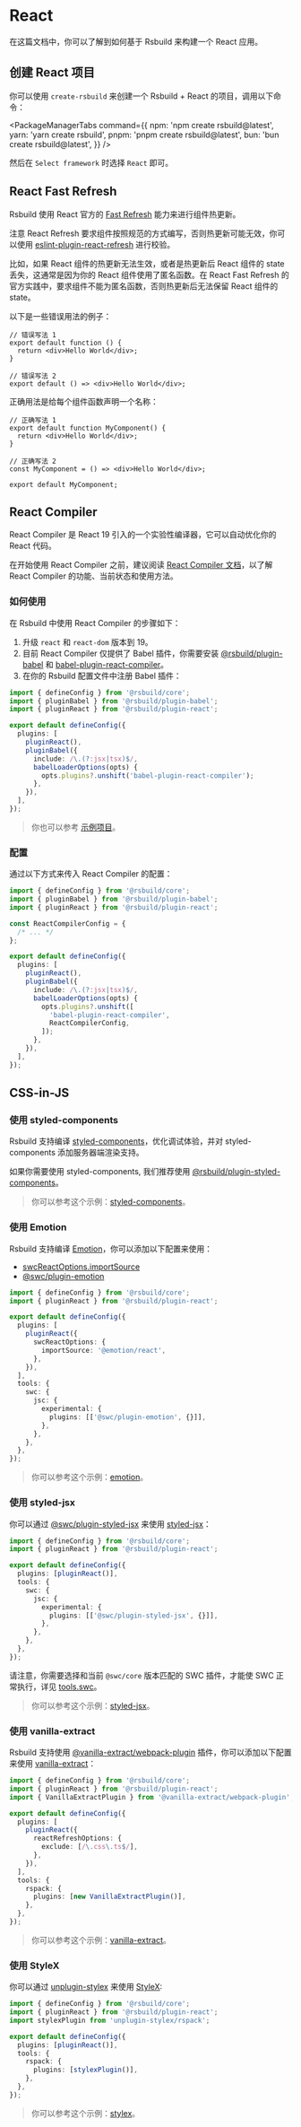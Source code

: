 # React

在这篇文档中，你可以了解到如何基于 Rsbuild 来构建一个 React 应用。

## 创建 React 项目

你可以使用 `create-rsbuild` 来创建一个 Rsbuild + React 的项目，调用以下命令：


<PackageManagerTabs
  command={{
    npm: 'npm create rsbuild@latest',
    yarn: 'yarn create rsbuild',
    pnpm: 'pnpm create rsbuild@latest',
    bun: 'bun create rsbuild@latest',
  }}
/>

然后在 `Select framework` 时选择 `React` 即可。

## React Fast Refresh

Rsbuild 使用 React 官方的 [Fast Refresh](https://www.npmjs.com/package/react-refresh) 能力来进行组件热更新。

注意 React Refresh 要求组件按照规范的方式编写，否则热更新可能无效，你可以使用 [eslint-plugin-react-refresh](https://github.com/ArnaudBarre/eslint-plugin-react-refresh) 进行校验。

比如，如果 React 组件的热更新无法生效，或者是热更新后 React 组件的 state 丢失，这通常是因为你的 React 组件使用了匿名函数。在 React Fast Refresh 的官方实践中，要求组件不能为匿名函数，否则热更新后无法保留 React 组件的 state。

以下是一些错误用法的例子：

```tsx
// 错误写法 1
export default function () {
  return <div>Hello World</div>;
}

// 错误写法 2
export default () => <div>Hello World</div>;
```

正确用法是给每个组件函数声明一个名称：

```tsx
// 正确写法 1
export default function MyComponent() {
  return <div>Hello World</div>;
}

// 正确写法 2
const MyComponent = () => <div>Hello World</div>;

export default MyComponent;
```

## React Compiler

React Compiler 是 React 19 引入的一个实验性编译器，它可以自动优化你的 React 代码。

在开始使用 React Compiler 之前，建议阅读 [React Compiler 文档](https://react.dev/learn/react-compiler)，以了解 React Compiler 的功能、当前状态和使用方法。

### 如何使用

在 Rsbuild 中使用 React Compiler 的步骤如下：

1. 升级 `react` 和 `react-dom` 版本到 19。
2. 目前 React Compiler 仅提供了 Babel 插件，你需要安装 [@rsbuild/plugin-babel](/plugins/list/plugin-babel) 和 [babel-plugin-react-compiler](https://www.npmjs.com/package/babel-plugin-react-compiler)。
3. 在你的 Rsbuild 配置文件中注册 Babel 插件：

```ts title="rsbuild.config.ts"
import { defineConfig } from '@rsbuild/core';
import { pluginBabel } from '@rsbuild/plugin-babel';
import { pluginReact } from '@rsbuild/plugin-react';

export default defineConfig({
  plugins: [
    pluginReact(),
    pluginBabel({
      include: /\.(?:jsx|tsx)$/,
      babelLoaderOptions(opts) {
        opts.plugins?.unshift('babel-plugin-react-compiler');
      },
    }),
  ],
});
```

> 你也可以参考 [示例项目](https://github.com/rspack-contrib/rspack-examples/tree/main/rsbuild/react-compiler-babel)。

### 配置

通过以下方式来传入 React Compiler 的配置：

```ts title="rsbuild.config.ts"
import { defineConfig } from '@rsbuild/core';
import { pluginBabel } from '@rsbuild/plugin-babel';
import { pluginReact } from '@rsbuild/plugin-react';

const ReactCompilerConfig = {
  /* ... */
};

export default defineConfig({
  plugins: [
    pluginReact(),
    pluginBabel({
      include: /\.(?:jsx|tsx)$/,
      babelLoaderOptions(opts) {
        opts.plugins?.unshift([
          'babel-plugin-react-compiler',
          ReactCompilerConfig,
        ]);
      },
    }),
  ],
});
```

## CSS-in-JS

### 使用 styled-components

Rsbuild 支持编译 [styled-components](https://github.com/styled-components/styled-components)，优化调试体验，并对 styled-components 添加服务器端渲染支持。

如果你需要使用 styled-components, 我们推荐使用 [@rsbuild/plugin-styled-components](https://github.com/rsbuild-contrib/rsbuild-plugin-styled-components)。

> 你可以参考这个示例：[styled-components](https://github.com/rspack-contrib/rspack-examples/tree/main/rsbuild/styled-components)。

### 使用 Emotion

Rsbuild 支持编译 [Emotion](https://github.com/emotion-js/emotion)，你可以添加以下配置来使用：

- [swcReactOptions.importSource](/plugins/list/plugin-react#swcreactoptions)
- [@swc/plugin-emotion](https://www.npmjs.com/package/@swc/plugin-emotion)

```ts title="rsbuild.config.ts"
import { defineConfig } from '@rsbuild/core';
import { pluginReact } from '@rsbuild/plugin-react';

export default defineConfig({
  plugins: [
    pluginReact({
      swcReactOptions: {
        importSource: '@emotion/react',
      },
    }),
  ],
  tools: {
    swc: {
      jsc: {
        experimental: {
          plugins: [['@swc/plugin-emotion', {}]],
        },
      },
    },
  },
});
```

> 你可以参考这个示例：[emotion](https://github.com/rspack-contrib/rspack-examples/tree/main/rsbuild/emotion)。

### 使用 styled-jsx

你可以通过 [@swc/plugin-styled-jsx](https://www.npmjs.com/package/@swc/plugin-styled-jsx) 来使用 [styled-jsx](https://github.com/vercel/styled-jsx)：

```ts title="rsbuild.config.ts"
import { defineConfig } from '@rsbuild/core';
import { pluginReact } from '@rsbuild/plugin-react';

export default defineConfig({
  plugins: [pluginReact()],
  tools: {
    swc: {
      jsc: {
        experimental: {
          plugins: [['@swc/plugin-styled-jsx', {}]],
        },
      },
    },
  },
});
```

请注意，你需要选择和当前 `@swc/core` 版本匹配的 SWC 插件，才能使 SWC 正常执行，详见 [tools.swc](/config/tools/swc)。

> 你可以参考这个示例：[styled-jsx](https://github.com/rspack-contrib/rspack-examples/tree/main/rsbuild/styled-jsx)。

### 使用 vanilla-extract

Rsbuild 支持使用 [@vanilla-extract/webpack-plugin](https://www.npmjs.com/package/@vanilla-extract/webpack-plugin) 插件，你可以添加以下配置来使用 [vanilla-extract](https://github.com/vanilla-extract-css/vanilla-extract)：

```ts title="rsbuild.config.ts"
import { defineConfig } from '@rsbuild/core';
import { pluginReact } from '@rsbuild/plugin-react';
import { VanillaExtractPlugin } from '@vanilla-extract/webpack-plugin';

export default defineConfig({
  plugins: [
    pluginReact({
      reactRefreshOptions: {
        exclude: [/\.css\.ts$/],
      },
    }),
  ],
  tools: {
    rspack: {
      plugins: [new VanillaExtractPlugin()],
    },
  },
});
```

> 你可以参考这个示例：[vanilla-extract](https://github.com/rspack-contrib/rspack-examples/tree/main/rsbuild/vanilla-extract)。

### 使用 StyleX

你可以通过 [unplugin-stylex](https://github.com/eryue0220/unplugin-stylex) 来使用 [StyleX](https://github.com/facebook/stylex):

```ts title="rsbuild.config.ts"
import { defineConfig } from '@rsbuild/core';
import { pluginReact } from '@rsbuild/plugin-react';
import stylexPlugin from 'unplugin-stylex/rspack';

export default defineConfig({
  plugins: [pluginReact()],
  tools: {
    rspack: {
      plugins: [stylexPlugin()],
    },
  },
});
```

> 你可以参考这个示例：[stylex](https://github.com/rspack-contrib/rspack-examples/tree/main/rsbuild/stylex)。
